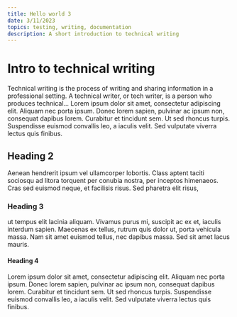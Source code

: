 ```yaml
---
title: Hello world 3
date: 3/11/2023
topics: testing, writing, documentation
description: A short introduction to technical writing
---
```

# Intro to technical writing
Technical writing is the process of writing and sharing information in a professional setting. A technical writer, or tech writer, is a person who produces technical...
Lorem ipsum dolor sit amet, consectetur adipiscing elit. Aliquam nec porta ipsum. Donec lorem sapien, pulvinar ac ipsum non, consequat dapibus lorem. Curabitur et tincidunt sem. Ut sed rhoncus turpis. Suspendisse euismod convallis leo, a iaculis velit. Sed vulputate viverra lectus quis finibus. 

## Heading 2
Aenean hendrerit ipsum vel ullamcorper lobortis. Class aptent taciti sociosqu ad litora torquent per conubia nostra, per inceptos himenaeos. Cras sed euismod neque, et facilisis risus. Sed pharetra elit risus, 

### Heading 3
ut tempus elit lacinia aliquam. Vivamus purus mi, suscipit ac ex et, iaculis interdum sapien. Maecenas ex tellus, rutrum quis dolor ut, porta vehicula massa. Nam sit amet euismod tellus, nec dapibus massa. Sed sit amet lacus mauris.


#### Heading 4
Lorem ipsum dolor sit amet, consectetur adipiscing elit. Aliquam nec porta ipsum. Donec lorem sapien, pulvinar ac ipsum non, consequat dapibus lorem. Curabitur et tincidunt sem. Ut sed rhoncus turpis. Suspendisse euismod convallis leo, a iaculis velit. Sed vulputate viverra lectus quis finibus. 